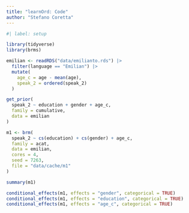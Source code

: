```yaml
---
title: "learnOrd: Code"
author: "Stefano Coretta"
---
```


```r
#| label: setup

library(tidyverse)
library(brms)
```

```r
emilian <- readRDS("data/emilianto.rds") |> 
  filter(language == "Emilian") |> 
  mutate(
    age_c = age - mean(age),
    speak_2 = ordered(speak_2)
  )
```

```r
get_prior(
  speak_2 ~ education + gender + age_c,
  family = cumulative,
  data = emilian
)
```

```r
m1 <- brm(
  speak_2 ~ cs(education) + cs(gender) + age_c,
  family = acat,
  data = emilian,
  cores = 4,
  seed = 7263,
  file = "data/cache/m1"
)
```

```r
summary(m1)
```

```r
conditional_effects(m1, effects = "gender", categorical = TRUE)
conditional_effects(m1, effects = "education", categorical = TRUE)
conditional_effects(m1, effects = "age_c", categorical = TRUE)
```

